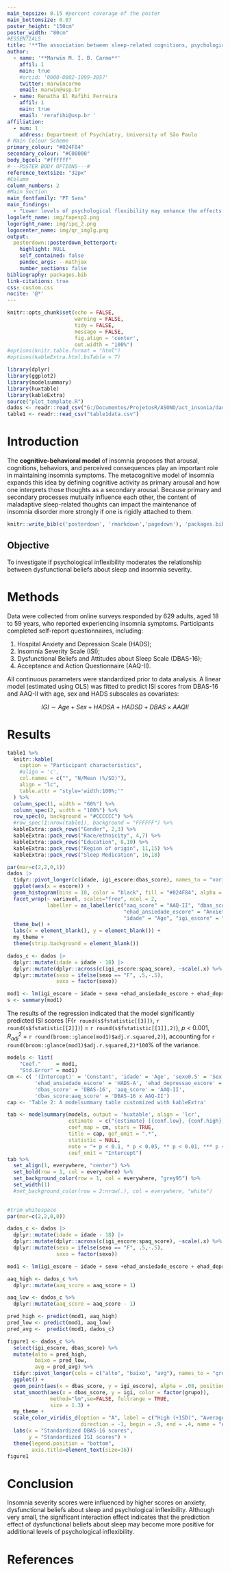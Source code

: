 ```yaml
---
main_topsize: 0.15 #percent coverage of the poster
main_bottomsize: 0.07
poster_height: "150cm"
poster_width: "80cm"
#ESSENTIALS
title: '**The association between sleep-related cognitions, psychological flexibility, and insomnia symptoms**'
author:
  - name: '**Marwin M. I. B. Carmo**'
    affil: 1
    main: true
    #orcid: '0000-0002-1099-3857'
    twitter: marwincarmo 
    email: marwin@usp.br
  - name: Renatha El Rafihi Ferreira
    affil: 1
    main: true
    email: 'rerafihi@usp.br '
affiliation:
  - num: 1
    address: Department of Psychiatry, University of São Paulo
# Main Colour Scheme
primary_colour: "#024F84"
secondary_colour: "#C00000"
body_bgcol: "#ffffff"
#---POSTER BODY OPTIONS---#
reference_textsize: "32px"
#Column
column_numbers: 2
#Main Section
main_fontfamily: "PT Sans"
main_findings:
  - "Lower levels of psychological flexibility may enhance the effects of dysfunctional beliefs on insomnia symptoms."
logoleft_name: img/fapesp2.png
logoright_name: img/ipq_2.png
logocenter_name: img/qr_imglg.png
output: 
  posterdown::posterdown_betterport:
    highlight: NULL
    self_contained: false
    pandoc_args: --mathjax
    number_sections: false
bibliography: packages.bib
link-citations: true
css: custom.css
nocite: '@*'
---
```


```r
knitr::opts_chunk$set(echo = FALSE,
                      warning = FALSE,
                      tidy = FALSE,
                      message = FALSE,
                      fig.align = 'center',
                      out.width = "100%")
#options(knitr.table.format = "html") 
#options(kableExtra.html.bsTable = T)
```

```r
library(dplyr)
library(ggplot2)
library(modelsummary)
library(huxtable)
library(kableExtra)
source("plot_template.R")
dados <- readr::read_csv("G:/Documentos/ProjetosR/ASONO/act_insonia/dados/base_arrumada_1409.csv")
table1 <- readr::read_csv("table1data.csv")
```


# Introduction

The **cognitive-behavioral model** of insomnia proposes that arousal, cognitions, behaviors, and perceived consequences play an important role in maintaining insomnia symptoms. The metacognitive model of insomnia expands this idea by defining cognitive activity as primary arousal and how one interprets those thoughts as a secondary arousal. Because primary and secondary processes mutually influence each other, the content of maladaptive sleep-related thoughts can impact the maintenance of insomnia disorder more strongly if one is rigidly attached to them.

```r
knitr::write_bib(c('posterdown', 'rmarkdown','pagedown'), 'packages.bib')
```

## Objective

To investigate if psychological inflexibility moderates the relationship between dysfunctional beliefs about sleep and insomnia severity. 

# Methods

Data were collected from online surveys responded by 629 adults, aged 18 to 59 years, who reported experiencing insomnia symptoms. Participants completed self-report questionnaires, including:

1. Hospital Anxiety and Depression Scale (HADS);
2. Insomnia Severity Scale (ISI);
3. Dysfunctional Beliefs and Attitudes about Sleep Scale (DBAS-16);
4. Acceptance and Action Questionnaire (AAQ-II). 

All continuous parameters were standardized prior to data analysis. A linear model (estimated using OLS) was fitted to predict ISI scores from DBAS-16 and AAQ-II with age, sex and HADS subscales as covariates:

$$
IGI \sim Age + Sex + HADSA + HADSD + DBAS\times AAQII
$$

# Results

```r
table1 %>% 
  knitr::kable(
    caption = "Participant characteristics", 
    #align = 'c',
    col.names = c("", "N/Mean (%/SD)"),
    align = "lc",
    table.attr = "style='width:100%;'"
  ) %>% 
  column_spec(1, width = "60%") %>%
  column_spec(2, width = "100%") %>%
  row_spec(0, background = "#CCCCCC") %>%
  #row_spec(1:nrow(table1), background = "FFFFFF") %>% 
  kableExtra::pack_rows("Gender", 2,3) %>% 
  kableExtra::pack_rows("Race/ethnicity", 4,7) %>% 
  kableExtra::pack_rows("Education", 8,10) %>% 
  kableExtra::pack_rows("Region of origin", 11,15) %>% 
  kableExtra::pack_rows("Sleep Medication", 16,18)
```


```r
par(mar=c(2,2,0,1))
dados |> 
  tidyr::pivot_longer(c(idade, igi_escore:dbas_score), names_to = "variavel", values_to = "escore") |> 
  ggplot(aes(x = escore)) +
  geom_histogram(bins = 10, color = "black", fill = "#024F84", alpha = .7) + 
  facet_wrap(~ variavel, scales="free", ncol = 2,
             labeller = as_labeller(c("aaq_score" = "AAQ-II", "dbas_score" = "DBAS",
                                      "ehad_ansiedade_escore" = "Anxiety",  "ehad_depressao_escore" = "Depression",
                                      "idade" = "Age", "igi_escore" = "ISI"))) +
  theme_bw() +
  labs(x = element_blank(), y = element_blank()) +
  my_theme +
  theme(strip.background = element_blank())
```

```r
dados_c <- dados |> 
  dplyr::mutate(idade = idade - 18) |> 
  dplyr::mutate(dplyr::across(c(igi_escore:spaq_score), ~scale(.x) %>% as.vector)) %>% 
  dplyr::mutate(sexo = ifelse(sexo == "F", .5,-.5),
                sexo = factor(sexo))

mod1 <- lm(igi_escore ~ idade + sexo +ehad_ansiedade_escore + ehad_depressao_escore + dbas_score*aaq_score, data = dados_c)
s <- summary(mod1)
```

The results of the regression indicated that the model significantly predicted ISI scores (F(`r round(s$fstatistic[[3]])`, `r round(s$fstatistic[[2]])`) = `r round(s$fstatistic[[1]],2)`), *p* < 0.001, $R^2_{adj}$ = `r round(broom::glance(mod1)$adj.r.squared,2)`), accounting for `r round(broom::glance(mod1)$adj.r.squared,2)*100`% of the variance.

```r

models <- list(
    "Coef."     = mod1,
    "Std.Error" = mod1)
cm <- c( '(Intercept)' = 'Constant', 'idade' = 'Age', 'sexo0.5' = 'Sex',
         'ehad_ansiedade_escore' = 'HADS-A', 'ehad_depressao_escore' = 'HADS-D',
         'dbas_score' = 'DBAS-16', 'aaq_score' = 'AAQ-II',
         'dbas_score:aaq_score' = 'DBAS-16 x AAQ-II')
cap <- 'Table 2: A modelsummary table customized with kableExtra'

tab <- modelsummary(models, output = 'huxtable', align = 'lcr',
                    estimate  = c("{estimate} [{conf.low}, {conf.high}]{stars}", "{std.error}"),
                    coef_map = cm, stars = TRUE, 
                    title = cap, gof_omit = ".*",
                    statistic = NULL,
                    note = "+ p < 0.1, * p < 0.05, ** p < 0.01, *** p < 0.001",
                    coef_omit = "Intercept") 
tab %>% 
  set_align(1, everywhere, "center") %>% 
  set_bold(row = 1, col = everywhere) %>% 
  set_background_color(row = 1, col = everywhere, "grey95") %>% 
  set_width(1)
  #set_background_color(row = 2:nrow(.), col = everywhere, "white") 
  
```


```r
#trim whitespace
par(mar=c(2,2,0,0))

dados_c <- dados |> 
  dplyr::mutate(idade = idade - 18) |> 
  dplyr::mutate(dplyr::across(c(igi_escore:spaq_score), ~scale(.x) %>% as.vector)) %>% 
  dplyr::mutate(sexo = ifelse(sexo == "F", .5,-.5),
                sexo = factor(sexo))

mod1 <- lm(igi_escore ~ idade + sexo +ehad_ansiedade_escore + ehad_depressao_escore + dbas_score*aaq_score, data = dados_c)

aaq_high <- dados_c %>% 
  dplyr::mutate(aaq_score = aaq_score + 1)

aaq_low <- dados_c %>% 
  dplyr::mutate(aaq_score = aaq_score - 1)

pred_high <- predict(mod1, aaq_high)
pred_low <- predict(mod1, aaq_low)
pred_avg <-  predict(mod1, dados_c)

figure1 <- dados_c %>% 
  select(igi_escore, dbas_score) %>% 
  mutate(alto = pred_high,
         baixo = pred_low,
         avg = pred_avg) %>% 
  tidyr::pivot_longer(cols = c("alto", "baixo", "avg"), names_to = "grupo", values_to = "igi") %>% 
  ggplot() +
  geom_point(aes(x = dbas_score, y = igi_escore), alpha = .08, position = "jitter") +
  stat_smooth(aes(x = dbas_score, y = igi, color = factor(grupo)), 
              method="lm",se=FALSE, fullrange = TRUE,
              size = 1.3) +
  my_theme +
  scale_color_viridis_d(option = "A", label = c("High (+1SD)", "Average","Low (-1SD)"), 
                        direction = -1, begin = .9, end = .4, name = "AAQ-II") +
  labs(x = "Standardized DBAS-16 scores",
       y = "Standardized ISI scores") +
  theme(legend.position = "bottom",
        axis.title=element_text(size=16))
figure1
```

# Conclusion

Insomnia severity scores were influenced by higher scores on anxiety, dysfunctional beliefs about sleep and psychological inflexibility. Although very small, the significant interaction effect indicates that the prediction effect of dysfunctional beliefs about sleep may become more positive for additional levels of psychological inflexibility.

# References
